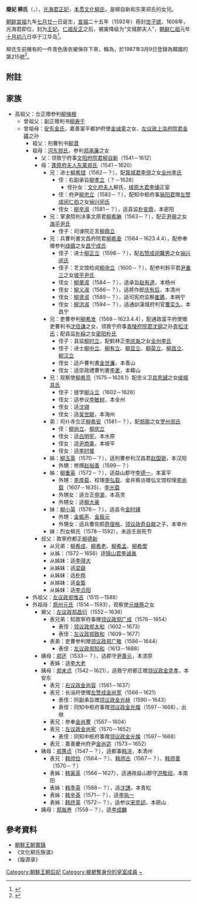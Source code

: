 '''廢妃 柳氏'''（{{lang|ko|'''폐비 유씨'''}}，{{bd|1576年||1623年||}}），[[光海君|光海君]][[正妃|正妃]]，[[本贯|本贯]][[文化柳氏|文化柳氏]]，是柳自新和东莱郑氏的女兒。

[[朝鲜宣祖|朝鲜宣祖]]九年[[七月廿一|七月廿一]]日诞生，[[朝鮮宣祖|宣祖]]二十五年（1592年）冊封[[世子嫔|世子嫔]]，1608年，光海君即位，封为[[王妃|王妃]]。[[仁祖反正|仁祖反正]]之后，被废降级为“文城郡夫人”，[[朝鲜仁祖|朝鲜仁祖]]元年[[十月初八|十月初八]]日卒于江华岛<ref>{{Cite web |url=http://sillok.history.go.kr/inspection/insp_king.jsp?id=wpa_10110008_001&tabid=w |title=仁祖實錄3卷，1年（1623）10月8日紀錄1 |access-date=2014-05-31 |archive-date=2019-08-22 |archive-url=https://web.archive.org/web/20190822024130/http://sillok.history.go.kr/inspection/insp_king.jsp?id=wpa_10110008_001&tabid=w |dead-url=no }}</ref>。

柳氏生前擁有的一件青色唐衣被保存下來，稱為{{link-ko|光海君妃唐衣|광해군비 당의}}，於1987年3月9日登錄為韓國的{{link-ko|大韓民國國家民俗文化財|대한민국의 국가민속문화재|國家民俗文化財}}第215號<ref>{{cite web |title=국가민속문화재 제215호  광해군비 당의 (光海君妃 唐衣) |url=http://www.heritage.go.kr/heri/cul/culSelectDetail.do?VdkVgwKey=18,02150000,31&pageNo=1_1_1_1 |website=국가문화유산포털 |accessdate=2021-05-12 |archive-date=2021-05-12 |archive-url=https://web.archive.org/web/20210512115607/http://www.heritage.go.kr/heri/cul/culSelectDetail.do?VdkVgwKey=18,02150000,31&pageNo=1_1_1_1 |dead-url=no }}</ref>。

==附註==
{{reflist}}

==家族==
*高祖父：佥正赠参判[[柳悌根|柳悌根]]
**曾祖父：副正赠判书[[柳寿千|柳寿千]]
**曾祖母：[[安东金氏|安东金氏]]，嘉善富平都护府使[[金诚童|金诚童]]之女、[[左议政|左议政]][[上洛府院君|上洛府院君]][[金礩|金礩]]之孙
***祖父：刑曹判书[[柳潜|柳潜]]
***祖母：[[河东郑氏|河东郑氏]]，参判[[郑承廉|郑承廉]]之女
****父：领敦宁府事[[文阳府院君|文阳府院君]][[柳自新|柳自新]]（1541－1612）
****母：[[蓬原府夫人|蓬原府夫人]][[东莱郑氏|东莱郑氏]]（1541－1620）
*****兄：进士[[柳希铿|柳希铿]]（1562－？），配[[箕城君|箕城君]][[李俔|李俔]]之女[[全州李氏|全州李氏]]
******侄：右副承旨[[柳孝立|柳孝立]]（？－1628）
*******侄孙女：[[文化府夫人|文化府夫人]]柳氏，[[绫原大君|绫原大君]][[李俌|李俌]]正室
******侄：府尹[[柳忠立|柳忠立]]（1582－？），配知中枢府事[[骊阳君|骊阳君]]赠[[左赞成|左赞成]][[闵仁伯|闵仁伯]]之女[[骊兴闵氏|骊兴闵氏]]
******侄女：[[柳辛淑|柳辛淑]]（1581－？），适县监[[朴安鼎|朴安鼎]]，本密阳
*****兄：掌隶院判决事文原君[[柳希聃|柳希聃]]（1563－？），配正[[尹晛|尹晛]]之女[[海平尹氏|海平尹氏]]
******侄子：司谏院正言[[柳鼎立|柳鼎立]]
*****兄：兵曹判書文昌府院君[[柳希奋|柳希奋]]（1564－1623.4.4），配参奉赠参判[[成礩|成礩]]之女[[昌宁成氏|昌宁成氏]]
******侄子：进士[[柳正立|柳正立]]（1598－？），配[[右赞成|右赞成]][[闵馨男|闵馨男]]之女[[骊兴闵氏|骊兴闵氏]]
******侄子：艺文馆检阅[[柳命立|柳命立]]（1600－？），配参判鈴平君[[尹重三|尹重三]]之女[[坡平尹氏|坡平尹氏]]
******侄女：[[柳章淑|柳章淑]]（1584－？），适承旨[[赵有道|赵有道]]，本杨州
******侄女：[[柳义淑|柳义淑]]（1586－？），适將作郎[[庆有后|庆有后]]，本清州
******侄女：[[柳贤淑|柳贤淑]]（1589－？），适司宪府监察[[崔蘤|崔蘤]]，本朔宁
******侄女：[[柳洪淑|柳洪淑]]（1594－？），适通訓漢城府判官[[曹实久|曹实久]]，本昌宁
*****兄：吏曹参判[[柳希发|柳希发]]（1568－1623.4.4），配通政富平府使赠吏曹判书[[沈信谦|沈信谦]]之女、领敦宁府事[[青陵府院君|青陵府院君]][[沈钢|沈钢]]之孙[[青松沈氏|青松沈氏]]；配县监[[朴綵|朴綵]]之女[[密阳朴氏|密阳朴氏]]
******侄子：县监[[柳时立|柳时立]]，配鹤林正[[李庆胤|李庆胤]]之女[[全州李氏|全州李氏]]
******侄子：进士[[柳中立|柳中立]]、[[柳有立|柳有立]]、[[柳显立|柳显立]]、[[柳英立|柳英立]]、[[柳昌立|柳昌立]]、[[柳汉立|柳汉立]]
******侄女：适戶曹判書[[金世濂|金世濂]]，本善山
******侄女：适崇政禮曹判書[[李袤|李袤]]，本韓山
*****兄：观察使[[柳希亮|柳希亮]]（1575－1628.1）配忠义卫[[具思諴|具思諴]]之女[[绫城具氏|绫城具氏]]
******侄子：提学[[柳斗立|柳斗立]]（1602－1628）
******侄女：适参议[[李敏树|李敏树]]，本全州
******侄女：适[[沈翊|沈翊]]
******侄女：适[[吴世献|吴世献]]，本海州
*****弟：司仆寺佥正[[柳希安|柳希安]]（1581－？），配[[郑廓|郑廓]]之女[[罗州郑氏|罗州郑氏]]
******侄：[[柳尚立|柳尚立]]、[[柳庆立|柳庆立]]
******侄女：适[[白明宪|白明宪]]，本水原
******侄女：适[[尹商美|尹商美]]，本坡平
******侄女：适[[李时援|李时援]]
*****姊：[[柳玉英|柳玉英]]（1570－？），适刑曹参判汉昌君[[赵国弼|赵国弼]]，本汉阳
******外甥：修撰[[赵裕善|赵裕善]]（1599－？）
*****姊：[[柳重英|柳重英]]（1572－？），适益山郡守[[李德一|李德一]]，本富平
******外甥：[[李厚载|李厚载]]、校理[[李弘载|李弘载]]、金井察访赠弘文馆校理[[李尚载|李尚载]]（1607－1635）、[[李光载|李光载]]
******外甥女：适佥正[[申瀄|申瀄]]，本高灵
******外甥女：适[[柳大豪|柳大豪]]
*****妹：[[柳小英|柳小英]]（1576－？），适县令[[金时辅|金时辅]]
******外甥：[[金振声|金振声]]、[[金振元|金振元]]
******外甥女：适兵曹佐郎[[奇俊格|奇俊格]]，[[领议政|领议政]][[奇自献|奇自献]]之子。本幸州
*****妹：烈女柳氏（1578－1592），未适壬辰死节
****叔父：敦寧府都正[[柳德新|柳德新]]
*****从兄弟：[[柳希成|柳希成]]、[[柳希老|柳希老]]、[[柳希孟|柳希孟]]、[[柳希偰|柳希偰]]
*****从姊：（1572－1656）适[[锦山君|锦山君]][[李诚胤|李诚胤]]
*****从姊妹：适[[李得大|李得大]]
*****从姊妹：适[[梁嶷|梁嶷]]
*****从姊妹：适[[朴晔|朴晔]]
*****从姊妹：适[[金晳|金晳]]
*****从姊妹：适[[李贞阳|李贞阳]]
***外祖父：[[左议政|左议政]][[郑惟吉|郑惟吉]]（1515－1588）
***外祖母：[[原州元氏|原州元氏]]（1514－1593），观察使[[元继蔡|元继蔡]]之女
****舅父：[[左议政|左议政]][[郑昌衍|郑昌衍]]（1552－1636）
*****表兄弟：知敦寧府事赠[[领议政|领议政]][[郑广成|郑广成]]（1576－1654）
******表侄：[[领议政|领议政]][[郑太和|郑太和]]（1602－1673）
******表侄：[[左议政|左议政]][[郑致和|郑致和]]（1609－1677）
*****表弟：吏曹参判赠[[领议政|领议政]][[郑广敬|郑广敬]]（1586－1644）
******表侄：[[左议政|左议政]][[郑知和|郑知和]]（1613－1688）
****姨母：[[郑还|郑还]]（1533－？），适郡守[[尹善元|尹善元]]，本漆原
*****表姊：适[[李大老|李大老]]
****姨母：[[郑末贞|郑末贞]]（1542－1621），适敦宁府都正赠[[领议政|领议政]][[金克孝|金克孝]]，本安东
*****表兄：[[右议政|右议政]][[金尚容|金尚容]]（1561－1637）
*****表兄：长湍府使赠[[左赞成|左赞成]][[金尚宽|金尚宽]]（1566－1621）
******表侄：同副承旨赠[[领议政|领议政]][[金光赫|金光赫]]（1590－1643）
******表侄：同知中枢府事赠[[领议政|领议政]][[金光燦|金光燦]]（1597－1668），出继
*****表兄：参奉[[金尚謇|金尚謇]]（1567－1604）
*****表兄：[[左议政|左议政]][[金尚宪|金尚宪]]（1570－1652）
******表侄：同知中枢府事赠[[领议政|领议政]][[金光燦|金光燦]]（1597－1668）
*****表兄：嘉善慶州府尹[[金尚宓|金尚宓]]（1573－1652）
****姨母：[[郑蕙贞|郑蕙贞]]（1547－？），适都事[[韩浣|韩浣]]，本清州
*****表兄：[[韩师俭|韩师俭]]（1564－？）、[[韩师古|韩师古]]（1567－？）、[[韩师善|韩师善]]（1570－？） 
*****表姊：[[韩寅英|韩寅英]]（1566－1627），适通政益山郡守[[洪敬绍|洪敬绍]]，本南阳 
*****表姊：[[韩季英|韩季英]]（1568－？），适[[沈譓|沈譓]]，本青松 
*****表姊：[[韩辛英|韩辛英]]（1571－？），适[[李执一|李执一]]
*****表姊：[[韩终英|韩终英]]（1572－？），适参议[[宋克訒|宋克訒]]，本砺山
****姨母：[[郑胤养|郑胤养]]（1558－？），适[[李成麟|李成麟]]


==參考資料==
*[[朝鮮王朝實錄|朝鮮王朝實錄]]
*《文化柳氏族谱》
*《璇源录》
{{李朝王后及大韓皇后}}

[[Category:朝鮮王朝后妃|Category:朝鮮王朝后妃]]
[[Category:被褫奪身份的皇室成員|Category:被褫奪身份的皇室成員]]
[[Category:柳姓|~]]